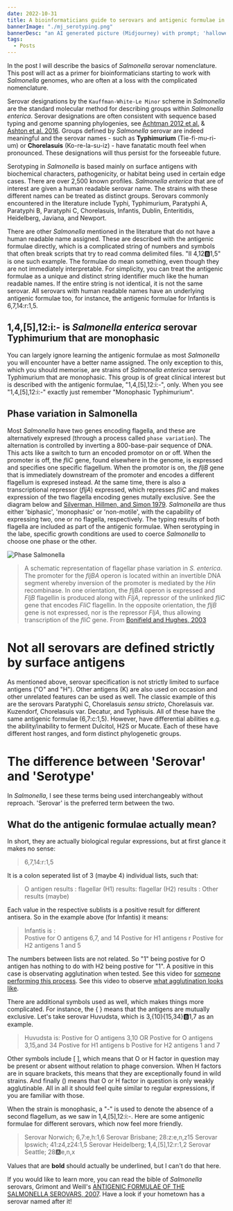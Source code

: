 ```yaml
---
date: 2022-10-31
title: A bioinformaticians guide to serovars and antigenic formulae in Salmonella
bannerImage: "./mj_serotyping.png"
bannerDesc: "an AI generated picture (Midjourney) with prompt; 'halloween bacteria'. You can share and adapt this image following a CC BY-SA 4.0 licence"
tags:
  - Posts
---
```


In the post I will describe the basics of *Salmonella* serovar nomenclature. This post will act as a primer for bioinformaticians starting to work with *Salmonella* genomes, who are often at a loss with the complicated nomenclature. 

Serovar designations by the `Kauffman-White-Le Minor` scheme in *Salmonella* are the standard molecular method for describing groups within *Salmonella enterica*. Serovar designations are often consistent with sequence based typing and genome spanning phylogenies, see [Achtman 2012 et al.](https://journals.plos.org/plospathogens/article?id=10.1371/journal.ppat.1002776) & [Ashton et al. 2016](https://peerj.com/articles/1752/). Groups defined by *Salmonella* serovar are indeed meaningful and the serovar names - such as **Typhimurium** (Tie-fi-mu-ri-um) or **Chorelasuis** (Ko-re-la-su-iz) - have fanatatic mouth feel when pronounced. These designations will thus persist for the forseeable future.

Serotyping in *Salmonella* is based mainly on surface antigens with biochemical characters, pathogenicity, or habitat being used in certain edge cases. There are over 2,500 known profiles. *Salmonella enterica* that are of interest are given a human readable serovar name.  The strains with these different names can be treated as distinct groups. Serovars commonly encountered in the literature include Typhi, Typhimurium, Paratyphi A, Paratyphi B, Paratyphi C, Chorelasuis, Infantis, Dublin, Enteritidis, Heidelberg, Javiana, and Newport. 

There are other *Salmonella* mentioned in the literature that do not have a human readable name assigned. These are described with the antigenic formulae directly, which is a complicated string of numbers and symbols that often break scripts that try to read comma delimited files. "II 4,12:b:1,5" is one such example.  The formulae do mean something, even though they are not immediately interpretable. For simplicity, you can treat the antigenic formulae as a unique and distinct string identifier much like the human readable names. If the entire string is not identical, it is not the same serovar. All serovars with human readable names have an underlying antigenic formulae too, for instance, the antigenic formulae for Infantis is 6,7,14:r:1,5. 

## 1,4,[5],12:i:- is  *Salmonella enterica* serovar Typhimurium that are monophasic 
You can largely ignore learning the antigenic formulae as most *Salmonella* you will encounter have a better name assigned. The only exception to this, which you should memorise, are strains of *Salmonella enterica* serovar Typhimurium that are monophasic. This group is of great clinical interest but is described with the antigenic formulae, "1,4,[5],12:i:-", only.   When you see "1,4,[5],12:i:-" exactly just remember "Monophasic Typhimurium". 

## Phase variation in Salmonella 
Most *Salmonella* have two genes encoding flagella, and these are alternatively expresed (through a process called `phase variation`). The alternation is controlled by inverting a 800-base-pair sequence of DNA. This acts like a switch to turn an encoded promotor on or off. When the promoter is off, the *fliC* gene, found elsewhere in the genome, is expressed and specifies one specific flagellum. When the promotor is on, the *fljB* gene that is immediately downstream of the promoter and encodes a different flagellum is expresed instead. At the same time, there is also a  transcriptional repressor (*fljA*) expressed, which represses *fliC* and makes expression of the two flagella encoding genes mutally exclusive. See the diagram below and [Silverman, Hillmen, and Simon 1979](https://www.ncbi.nlm.nih.gov/pmc/articles/PMC382945/). *Salmonella* are thus either 'biphasic', 'monophasic' or 'non-motile', with the capability of expressing two, one or no flagella, respectively. The typing results of both flagella are included as part of the antigenic formulae. When serotyping in the labe, specific growth conditions are used to coerce *Salmonella* to choose one phase or the other. 

![Phase Salmonella](./phase_salmonella.jpeg)

> A schematic representation of flagellar phase variation in *S. enterica*. The promoter for the *fljBA* operon is located within an invertible DNA segment whereby inversion of the promoter is mediated by the *Hin* recombinase. In one orientation, the *fljBA* operon is expressed and *FljB* flagellin is produced along with *FljA*, repressor of the unlinked *fliC* gene that encodes *FliC* flagellin. In the opposite orientation, the *fljB* gene is not expressed, nor is the repressor *FljA*, thus allowing transcription of the *fliC* gene. From [Bonifield and Hughes, 2003](https://journals.asm.org/doi/10.1128/JB.185.12.3567-3574.2003)

# Not all serovars are defined strictly by surface antigens
As mentioned above, serovar specification is not strictly limited to surface antigens ("O" and "H"). Other antigens (K) are also used on occasion and other unrelated features can be used as well. The classic example of this are the serovars Paratyphi C, Chorelasuis *sensu stricto*, Chorelasuis var. Kuzendorf, Chorelasuis var. Decatur, and Typhisuis. All of these have the same antigenic formulae (6,7:c:1,5). However, have differential abilities e.g. the ability/inability to ferment Dulcitol, H2S or Mucate. Each of these have different host ranges, and form distinct phylogenetic groups. 

# The difference between 'Serovar' and 'Serotype'
In *Salmonella*, I see these terms being used interchangeably without reproach. 'Serovar' is the preferred term between the two. 

## What do the antigenic formulae actually mean? 
In short, they are actually biological regular expressions, but at first glance it makes no sense:

> 6,7,14:r:1,5

It is a colon seperated list of 3 (maybe 4) individual lists, such that:

> O antigen results : flagellar (H1) results: flagellar (H2) results : Other results (maybe)

Each value in the respective sublists is a positive result for different antisera. So in the example above (for Infantis) it means:

> Infantis is :  
> Postive for O antigens 6,7, and 14
> Postive for H1 antigens r
> Postive for H2 antigens 1 and 5

The numbers between lists are not related. So "1" being postive for O antigen has nothing to do with H2 being postive for "1". A positive in this case is observating agglutination when tested. See this video for [someone performing this process](https://www.youtube.com/watch?v=TE46eQIMVPY). See this video to observe [what agglutination looks like](https://www.youtube.com/watch?v=wK5yaMOMdxY). 

There are additional symbols used as well, which makes things more complicated. For instance, the { } means that the antigens are mutually exclusive. Let's take serovar Huvudsta, which is 3,{10}{15,34}:b:1,7  as an example. 

> Huvudsta is: 
> Postive for O antigens 3,10 OR 
> Postive for O antigens 3,15,and 34 
> Postive for H1 antigens b
> Postive for H2 antigens 1 and 7

Other symbols include [ ], which means that O or H factor in question may be present or absent without relation to phage conversion. When H  factors 
are in square brackets, this means that they are exceptionally found in wild strains. And finally () means that O or H factor in question is only weakly agglutinable. All in all it should feel quite similar to regular expressions, if you are familiar  with those. 

When the strain is monophasic, a "-" is used to denote the absence of a second flagellum, as we saw in 1,4,[5],12:i:-. Here are some antigenic formulae for different serovars, which now feel more friendly. 

> Serovar Norwich;    6,7:e,h:1,6
> Serovar Brisbane;   28:z:e,n,z15
> Serovar Ipswich;    41:z4,z24:1,5
> Serovar Heidelberg;  **1**,4,[5],12:r:1,2 
> Serovar Seattle;    28:a:e,n,x

Values that are **bold** should actually be underlined, but I can't do that here. 

If you would like to learn more, you can read the bible of *Salmonella* serovars, Grimont and Weill's [ANTIGENIC  FORMULAE  OF  THE SALMONELLA SEROVARS, 2007](https://www.pasteur.fr/sites/default/files/veng_0.pdf). Have a look if your hometown has a serovar named after it! 